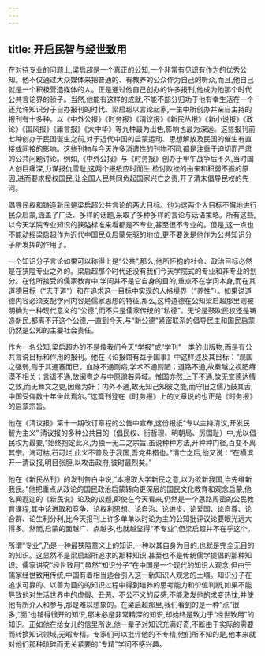 ```yaml
---
---
---
```

title: 开启民智与经世致用
---



在对待专业的问题上,梁启超是一个真正的公知,一个非常有见识有作为的优秀公知。他不仅通过大众媒体来把普通的、有教养的公众作为自己的听众,而且,他自己就是一个积极营造媒体的人。正是通过他自己创办的许多报刊,他成为他那个时代公共言论界的骄子。当然,他能有这样的成就,不能不部分归功于他有幸生活在一个还允许知识分子自办报刊的时代。梁启超以言论起家,一生中所创办并亲自主持的报刊有十多种。以《中外公报》《时务报》《清议报》《新民丛报》《新小说报》《政论》《国风报》《庸言报》《大中华》等九种最为出色,影响也最为深远。这些报刊前七种创办于民国诞生之前,对于近代中国的启蒙运动、思想解放及民国的催生有直接或间接的影响。这些刊物与今天许多消遣性的刊物不同,都是注重于迫切而严肃的公共问题讨论。例如,《中外公报》与《时务报》创办于甲午战争后不久,当时国人创巨痛深,力谋报仇雪耻,这两个报纸应时而生,检讨败挫的由来和积弱不振的原因,进而要求授权国民,让全国人民共同负起国家兴亡之责,开了清末倡导民权的先河。

倡导民权和铸造新民是梁启超公共言论的两大目标。他为这两个大目标不懈地进行民众启蒙,涵盖了广泛、多样的话题,采取了多种多样的言论与话语策略。所有这些,以今天学院专业知识的狭隘标准来看都是不专业,甚至很不专业的。但是,这一点也不能动摇梁启超作为近代中国民众启蒙先驱的地位,更不要说是他作为公共知识分子所发挥的作用了。

一个知识分子言论如果可以称得上是“公共”,那么,他所怀抱的社会、政治目标必然是在狭隘专业之外的。梁启超那个时代还没有我们今天学院式的专业和非专业的划分。在他所接受的儒家教育中,学问并不是它自身的目的,重点不在学问本身,而在其道德目标（“志于道”）和在追求这一目标中实现的人格境界（“养性”）。如果说道德内容必须支配学问内容是儒家思想的特征,那么,这种道德在公知梁启超那里则被明确为一种现代意义的“公德”,而不只是儒家传统的“私德”。无论是鼓吹民权还是铸造新民,都离不开这个公德,一直到今天,与“新公德”紧密联系的倡导民主和国民启蒙仍然是公知的主要社会责任。

作为一名公知,梁启超办的不是像我们今天“学报”或“学刊”一类的出版物,而是有公共言说目标和作用的报刊。他在《论报馆有益于国事》中这样述及其目标：“观国之强弱,则于其通塞而已。血脉不通则病,学术不通则陋；道路不通,故秦越之视肥瘠漠不相关；言语不通,故闽粤之与中原邈若异域。惟国亦然,上下不通,故无宣德达情之效,而无舞文之吏,因缘为奸；内外不通,故无知己知彼之能,而守旧之儒乃鼓其舌,中国受侮数十年坐此焉尔。”这篇刊登在《时务报》上的文章说的也正是《时务报》的启蒙宗旨。

他在《清议报》第十一期改订章程的公告中宣布,这份报纸“专以主持清议,开发民智为主义”,清议报的多种公共目的（倡民权、衍哲理、明朝局、厉国耻）中,尤以倡民权为最要,“始终抱定此义,为独一无二之宗旨,虽说种种方法,开种种门径,百变不离其宗。海可枯,石可烂,此义不普及于我国,吾党弗措也。”清亡之后,他又说：“在横滨开一清议报,明目张胆,以攻击政府,彼时最烈矣。”

他在《新民丛刊》的发刊告白中说,“本报取大学新民之意,以为欲新我国,当先维新我民。”他把重点从政论的国民政治启蒙转向更深层的国民文化教育和观念启蒙,他名闻遐迩的《新民说》论及的议题,即使在今天看来,仍然是一个思路周密的公民教育课程,其中论进取和竞争、论权利思想、论自治、论进步、论爱国、论自尊、论合群、论生利分利,比今天报刊上许多单单以时论为主的公知批评议论要眼光远大得多。然而,启蒙的面越广、点越多,也就越显得“不专业”,但梁启超并不在乎这个。

所谓“专业”,乃是一种最狭隘意义上的知识,一种以其自身为目的,也就是完全无目的的知识。这显然不是梁启超所追求的那种知识,甚至也不是传统儒学提倡的那种知识。儒家讲究“经世致用”,虽然“知识分子”在中国是一个现代的知识人观念,但由于儒家经世致用传统,中国有着相当适合引入这一新知识人观念的土壤。知识分子在追求可靠的、以善为目的的知识过程中得到培养的思考能力和价值判断,如果不能导致他对生活世界中的虚假、丑恶、不公不义的反感,不能激发他的求变热忱,并使他有所介入和参与,那是难以想象的。在梁启超那里,我们看到的是一种“点”很多,“面”也铺得很开的知识,那未必是非常精深的知识,却始终是致力于“经世致用”的知识。正如他在给女儿的信里所说,他一辈子对知识充满好奇,不断由于实际的需要而转换知识领域,无暇专精。专家们可以批评他的不专精,他们所不知的是,他本来就对他们那种琐碎而无关紧要的“专精”学问不感兴趣。